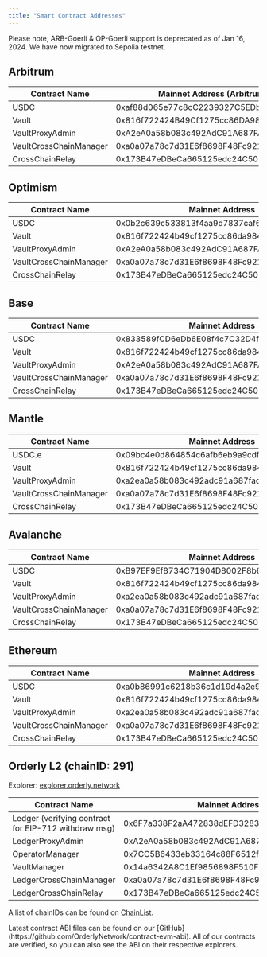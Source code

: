 ```yaml
---
title: "Smart Contract Addresses"
---
```


<Note>
  Please note, ARB-Goerli & OP-Goerli support is deprecated as of Jan 16, 2024. We have now migrated
  to Sepolia testnet.
</Note>

## Arbitrum

| Contract Name          | Mainnet Address (Arbitrum One)             | Testnet Address (Sepolia)                  |
| ---------------------- | ------------------------------------------ | ------------------------------------------ |
| USDC                   | 0xaf88d065e77c8cC2239327C5EDb3A432268e5831 | 0x75faf114eafb1BDbe2F0316DF893fd58CE46AA4d |
| Vault                  | 0x816f722424B49Cf1275cc86DA9840Fbd5a6167e9 | 0x0EaC556c0C2321BA25b9DC01e4e3c95aD5CDCd2f |
| VaultProxyAdmin        | 0xA2eA0a58b083c492AdC91A687FAc8B53AdB7c0Fd | 0xa3BB1F1Aa238AF13528965f069fD0a4F1595d8e9 |
| VaultCrossChainManager | 0xa0a07a78c7d31E6f8698F48Fc9219f9a3030f38C | 0xc8E38C1Fd1422f49DB592BAe619080EA5Deb50e0 |
| CrossChainRelay        | 0x173B47eDBeCa665125edc24C509bfE545CDA60a9 | 0x25eB1e506608ab7eb8f91802e1dae6963848ED25 |

## Optimism

| Contract Name          | Mainnet Address                            | Testnet Address (Sepolia)                  |
| ---------------------- | ------------------------------------------ | ------------------------------------------ |
| USDC                   | 0x0b2c639c533813f4aa9d7837caf62653d097ff85 | 0x5fd84259d66Cd46123540766Be93DFE6D43130D7 |
| Vault                  | 0x816f722424b49cf1275cc86da9840fbd5a6167e9 | 0xEfF2896077B6ff95379EfA89Ff903598190805EC |
| VaultProxyAdmin        | 0xA2eA0a58b083c492AdC91A687FAc8B53AdB7c0Fd | 0xEfD0cbED3f520cb59c6Cf8cE428a44978C18F8Fb |
| VaultCrossChainManager | 0xa0a07a78c7d31E6f8698F48Fc9219f9a3030f38C | 0x6C14bf583C142B66EC59F8fc725B255e3a94BAA3 |
| CrossChainRelay        | 0x173B47eDBeCa665125edc24C509bfE545CDA60a9 | 0x09a766D6bcA1Fd8FdB6c09b76084719cF94d041b |

## Base

| Contract Name          | Mainnet Address                            | Testnet Address (Sepolia)                  |
| ---------------------- | ------------------------------------------ | ------------------------------------------ |
| USDC                   | 0x833589fCD6eDb6E08f4c7C32D4f71b54bdA02913 | 0x036CbD53842c5426634e7929541eC2318f3dCF7e |
| Vault                  | 0x816f722424b49cf1275cc86da9840fbd5a6167e9 | 0xdc7348975aE9334DbdcB944DDa9163Ba8406a0ec |
| VaultProxyAdmin        | 0xA2eA0a58b083c492AdC91A687FAc8B53AdB7c0Fd | 0xe014a38501cF2B8139dED0b60Ed4FbD02C113b59 |
| VaultCrossChainManager | 0xa0a07a78c7d31E6f8698F48Fc9219f9a3030f38C | 0xc8E38C1Fd1422f49DB592BAe619080EA5Deb50e0 |
| CrossChainRelay        | 0x173B47eDBeCa665125edc24C509bfE545CDA60a9 | 0x25eB1e506608ab7eb8f91802e1dae6963848ED25 |

## Mantle

| Contract Name          | Mainnet Address                            | Testnet Address (Sepolia)                  |
| ---------------------- | ------------------------------------------ | ------------------------------------------ |
| USDC.e                   | 0x09bc4e0d864854c6afb6eb9a9cdf58ac190d0df9 | 0xAcab8129E2cE587fD203FD770ec9ECAFA2C88080 |
| Vault                  | 0x816f722424b49cf1275cc86da9840fbd5a6167e9 | 0xfb0E5f3D16758984E668A3d76f0963710E775503 |
| VaultProxyAdmin        | 0xa2ea0a58b083c492adc91a687fac8b53adb7c0fd | 0xdc7348975aE9334DbdcB944DDa9163Ba8406a0ec |
| VaultCrossChainManager | 0xa0a07a78c7d31E6f8698F48Fc9219f9a3030f38C | 0xC0031c46DB3A30245400cf3095FdFbac064063DD |
| CrossChainRelay        | 0x173B47eDBeCa665125edc24C509bfE545CDA60a9 | 0x92DD844c209Cb519Ab85C5D8b5f0e3F254A8Cdb1 |

## Avalanche

| Contract Name          | Mainnet Address                            | Testnet Address (Sepolia)                  |
| ---------------------- | ------------------------------------------ | ------------------------------------------ |
| USDC                   | 0xB97EF9Ef8734C71904D8002F8b6Bc66Dd9c48a6E | 0x5425890298aed601595a70ab815c96711a31bc65 |
| Vault                  | 0x816f722424b49cf1275cc86da9840fbd5a6167e9 | 0xAB6c8F6245B67421302AAe30AcEB10E00c30F463 |
| VaultProxyAdmin        | 0xa2ea0a58b083c492adc91a687fac8b53adb7c0fd | 0xB483f9D0bD47371B54087983214887c3Be103b92 |
| VaultCrossChainManager | 0xa0a07a78c7d31E6f8698F48Fc9219f9a3030f38C | 0x7246365Db2faeC60b8EF702Ba2c8Bbd5330E06F6 |
| CrossChainRelay        | 0x173B47eDBeCa665125edc24C509bfE545CDA60a9 | 0x9fA5512075be0FAa7f207aE42E02F34DE91E8256 |

## Ethereum

| Contract Name          | Mainnet Address                            | Testnet Address (Sepolia)                  |
| ---------------------- | ------------------------------------------ | ------------------------------------------ |
| USDC                   | 0xa0b86991c6218b36c1d19d4a2e9eb0ce3606eb48 | 0x1c7D4B196Cb0C7B01d743Fbc6116a902379C7238 |
| Vault                  | 0x816f722424b49cf1275cc86da9840fbd5a6167e9 | 0x0EaC556c0C2321BA25b9DC01e4e3c95aD5CDCd2f |
| VaultProxyAdmin        | 0xa2ea0a58b083c492adc91a687fac8b53adb7c0fd | 0xa3BB1F1Aa238AF13528965f069fD0a4F1595d8e9 |
| VaultCrossChainManager | 0xa0a07a78c7d31E6f8698F48Fc9219f9a3030f38C | 0xE3a4d50b99758b5A07762B12a61F3832A63AE143 |
| CrossChainRelay        | 0x173B47eDBeCa665125edc24C509bfE545CDA60a9 | 0xfD89A24390BfEBbA227c0e8BcD4447d0c3A84FC2 |

## Orderly L2 (chainID: 291)

Explorer: [explorer.orderly.network](https://explorer.orderly.network/)

| Contract Name                                        | Mainnet Address                            | Testnet Address                            |
| ---------------------------------------------------- | ------------------------------------------ | ------------------------------------------ |
| Ledger (verifying contract for EIP-712 withdraw msg) | 0x6F7a338F2aA472838dEFD3283eB360d4Dff5D203 | 0x1826B75e2ef249173FC735149AE4B8e9ea10abff |
| LedgerProxyAdmin                                     | 0xA2eA0a58b083c492AdC91A687FAc8B53AdB7c0Fd | 0x24ea35cCD9d8c7aA5D35BDdc140A5f97D89289F8 |
| OperatorManager                                      | 0x7CC5B6433eb33164c88F6512f56C566CFC3420BF | 0x1A46be28AB241F5A64F82ddFc384911520E3d557 |
| VaultManager                                         | 0x14a6342A8C1Ef9856898F510FcCE377e46668F33 | 0x873c120b42C80D528389d85cEA9d4dC0197974aD |
| LedgerCrossChainManager                              | 0xa0a07a78c7d31E6f8698F48Fc9219f9a3030f38C | 0xb592011550a7E2a85c69EdF1788F460075b958fc |
| LedgerCrossChainRelay                                | 0x173B47eDBeCa665125edc24C509bfE545CDA60a9 | 0xa1a9C94bb24B09739Af80E6EfaB7ca0F576182bc |

<Note>A list of chainIDs can be found on [ChainList](https://chainlist.org/).</Note>

<Note>
  Latest contract ABI files can be found on our
  [GitHub](https://github.com/OrderlyNetwork/contract-evm-abi). All of our contracts are verified,
  so you can also see the ABI on their respective explorers.
</Note>
